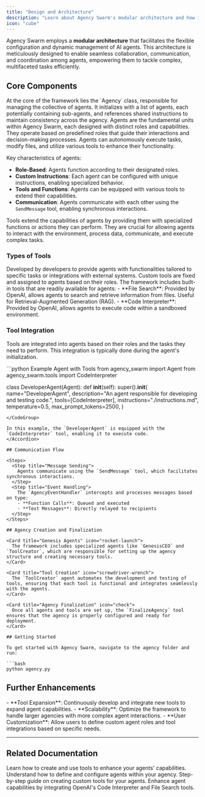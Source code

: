 ```yaml
---
title: "Design and Architecture"
description: "Learn about Agency Swarm's modular architecture and how its components work together"
icon: "cube"
---
```


Agency Swarm employs a **modular architecture** that facilitates the flexible configuration and dynamic management of AI agents. This architecture is meticulously designed to enable seamless collaboration, communication, and coordination among agents, empowering them to tackle complex, multifaceted tasks efficiently.

## Core Components

<Accordion title="Agency">
At the core of the framework lies the `Agency` class, responsible for managing the collective of agents. It initializes with a list of agents, each potentially containing sub-agents, and references shared instructions to maintain consistency across the agency.
</Accordion>

<Accordion title="Agents">
Agents are the fundamental units within Agency Swarm, each designed with distinct roles and capabilities. They operate based on predefined roles that guide their interactions and decision-making processes. Agents can autonomously execute tasks, modify files, and utilize various tools to enhance their functionality.

Key characteristics of agents:

- **Role-Based**: Agents function according to their designated roles.
- **Custom Instructions**: Each agent can be configured with unique instructions, enabling specialized behavior.
- **Tools and Functions**: Agents can be equipped with various tools to extend their capabilities.
- **Communication**: Agents communicate with each other using the `SendMessage` tool, enabling synchronous interactions.
</Accordion>

<Accordion title="Tools">
Tools extend the capabilities of agents by providing them with specialized functions or actions they can perform. They are crucial for allowing agents to interact with the environment, process data, communicate, and execute complex tasks.

### Types of Tools

<Tabs>
  <Tab title="Custom Tools">
    Developed by developers to provide agents with functionalities tailored to specific tasks or integrations with external systems. Custom tools are fixed and assigned to agents based on their roles.
  </Tab>
  <Tab title="Built-in Tools">
    The framework includes built-in tools that are readily available for agents:
    - **File Search**: Provided by OpenAI, allows agents to search and retrieve information from files. Useful for Retrieval-Augmented Generation (RAG).
    - **Code Interpreter**: Provided by OpenAI, allows agents to execute code within a sandboxed environment.
  </Tab>
</Tabs>

### Tool Integration

Tools are integrated into agents based on their roles and the tasks they need to perform. This integration is typically done during the agent's initialization.

<CodeGroup>
```python Example Agent with Tools
from agency_swarm import Agent
from agency_swarm.tools import CodeInterpreter

class DeveloperAgent(Agent):
    def __init__(self):
        super().__init__(
            name="DeveloperAgent",
            description="An agent responsible for developing and testing code.",
            tools=[CodeInterpreter],
            instructions="./instructions.md",
            temperature=0.5,
            max_prompt_tokens=2500,
        )
```
</CodeGroup>

In this example, the `DeveloperAgent` is equipped with the `CodeInterpreter` tool, enabling it to execute code.
</Accordion>

## Communication Flow

<Steps>
  <Step title="Message Sending">
    Agents communicate using the `SendMessage` tool, which facilitates synchronous interactions.
  </Step>
  <Step title="Event Handling">
    The `AgencyEventHandler` intercepts and processes messages based on type:
    - **Function Calls**: Queued and executed
    - **Text Messages**: Directly relayed to recipients
  </Step>
</Steps>

## Agency Creation and Finalization

<Card title="Genesis Agents" icon="rocket-launch">
  The framework includes specialized agents like `GenesisCEO` and `ToolCreator`, which are responsible for setting up the agency structure and creating necessary tools.
</Card>

<Card title="Tool Creation" icon="screwdriver-wrench">
  The `ToolCreator` agent automates the development and testing of tools, ensuring that each tool is functional and integrates seamlessly with the agents.
</Card>

<Card title="Agency Finalization" icon="check">
  Once all agents and tools are set up, the `FinalizeAgency` tool ensures that the agency is properly configured and ready for deployment.
</Card>

## Getting Started

To get started with Agency Swarm, navigate to the agency folder and run:

```bash
python agency.py
```

## Further Enhancements

<Accordion title="Planned Improvements">
- **Tool Expansion**: Continuously develop and integrate new tools to expand agent capabilities.
- **Scalability**: Optimize the framework to handle larger agencies with more complex agent interactions.
- **User Customization**: Allow users to define custom agent roles and tool integrations based on specific needs.
</Accordion>

---

## Related Documentation

<Card title="Tools" icon="wrench" href="./tools">
  Learn how to create and use tools to enhance your agents' capabilities.
</Card>

<Card title="Agents" icon="user" href="./agents">
  Understand how to define and configure agents within your agency.
</Card>

<Card title="Creating Tools" icon="toolbox" href="../how-to-guides/creating-tools">
  Step-by-step guide on creating custom tools for your agents.
</Card>

<Card title="Using Code Interpreter and File Search" icon="code" href="../how-to-guides/using-code-interpreter-and-filesearch">
  Enhance agent capabilities by integrating OpenAI's Code Interpreter and File Search tools.
</Card>
